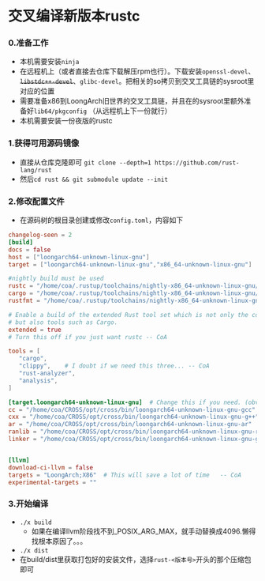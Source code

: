 # 交叉编译新版本rustc

### 0.准备工作
*   本机需要安装`ninja`
*   在远程机上（或者直接去仓库下载解压rpm也行）。下载安装`openssl-devel`、~~`libstdc++-devel`~~、`glibc-devel`。把相关的so拷贝到交叉工具链的sysroot里对应的位置
*   需要准备x86到LoongArch旧世界的交叉工具链，并且在的sysroot里额外准备好`lib64/pkgconfig` （从远程机上下一份就行）
*   本机需要安装一份夜版的rustc

### 1.获得可用源码镜像
*   直接从仓库克隆即可  `git clone --depth=1 https://github.com/rust-lang/rust` 
*   然后`cd rust && git submodule update --init`

### 2.修改配置文件
*   在源码树的根目录创建或修改`config.toml`，内容如下
```toml
changelog-seen = 2
[build]
docs = false
host = ["loongarch64-unknown-linux-gnu"]
target = ["loongarch64-unknown-linux-gnu","x86_64-unknown-linux-gnu"]

#nightly build must be used
rustc = "/home/coa/.rustup/toolchains/nightly-x86_64-unknown-linux-gnu/bin/rustc"
cargo = "/home/coa/.rustup/toolchains/nightly-x86_64-unknown-linux-gnu/bin/cargo"
rustfmt = "/home/coa/.rustup/toolchains/nightly-x86_64-unknown-linux-gnu/bin/rustfmt"

# Enable a build of the extended Rust tool set which is not only the compiler
# but also tools such as Cargo. 
extended = true
# Turn this off if you just want rustc -- CoA

tools = [    
   "cargo",    
   "clippy",    # I doubt if we need this three... -- CoA
   "rust-analyzer",
   "analysis",
]

[target.loongarch64-unknown-linux-gnu]  # Change this if you need. (obviously) -- CoA
cc = "/home/coa/CROSS/opt/cross/bin/loongarch64-unknown-linux-gnu-gcc"
cxx = "/home/coa/CROSS/opt/cross/bin/loongarch64-unknown-linux-gnu-g++"
ar = "/home/coa/CROSS/opt/cross/bin/loongarch64-unknown-linux-gnu-ar"
ranlib = "/home/coa/CROSS/opt/cross/bin/loongarch64-unknown-linux-gnu-ranlib"
linker = "/home/coa/CROSS/opt/cross/bin/loongarch64-unknown-linux-gnu-gcc"


[llvm]
download-ci-llvm = false
targets = "LoongArch;X86"  # This will save a lot of time   -- CoA
experimental-targets = ""  
```

### 3.开始编译
*   `./x build`
    *  如果在编译llvm阶段找不到_POSIX_ARG_MAX，就手动替换成4096.懒得找根本原因了。。。
*   `./x dist`
*   在build/dist里获取打包好的安装文件，选择`rust-<版本号>`开头的那个压缩包即可
